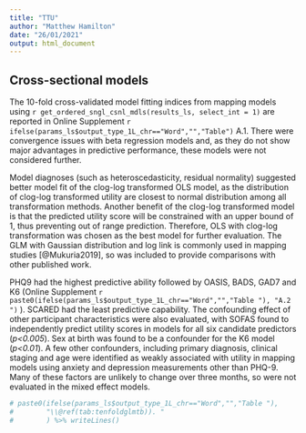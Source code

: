 ```yaml
---
title: "TTU"
author: "Matthew Hamilton"
date: "26/01/2021"
output: html_document
---
```


## Cross-sectional models
<!-- Table start -->The 10-fold cross-validated model fitting indices from mapping models using `r get_ordered_sngl_csnl_mdls(results_ls, select_int = 1)` are reported in Online Supplement `r ifelse(params_ls$output_type_1L_chr=="Word","","Table")` A.1. There were convergence issues with beta regression models and, as they do not show major advantages in predictive performance, these models were not considered further.   

Model diagnoses (such as heteroscedasticity, residual normality) suggested better model fit of the clog-log transformed OLS model, as the distribution of clog-log transformed utility are closest to normal distribution among all transformation methods. Another benefit of the clog-log transformed model is that the predicted utility score will be constrained with an upper bound of 1, thus preventing out of range prediction. Therefore, OLS with clog-log transformation was chosen as the best model for further evaluation. The GLM with Gaussian distribution and log link is commonly used in mapping studies [@Mukuria2019], so was included to provide comparisons with other published work. 

PHQ9 had the highest predictive ability followed by OASIS, BADS, GAD7 and K6 (Online Supplement `r paste0(ifelse(params_ls$output_type_1L_chr=="Word","","Table "), "A.2 ")` ). SCARED had the least predictive capability. The confounding effect of other participant characteristics were also evaluated, with SOFAS found to independently predict utility scores in models for all six candidate predictors (*p<0.005*). Sex at birth was found to be a confounder for the K6 model (*p<0.01*). A few other confounders, including primary diagnosis, clinical staging and age were identified as weakly associated with utility in mapping models using anxiety and depression measurements other than PHQ-9. Many of these factors are unlikely to change over three months, so were not evaluated in the mixed effect models.

```r
# paste0(ifelse(params_ls$output_type_1L_chr=="Word","","Table "),
#        "\\@ref(tab:tenfoldglmtb)). "
#        ) %>% writeLines()
```
